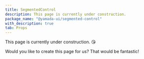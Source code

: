 ```yaml
---
title: SegmentedControl
description: This page is currently under construction.
package_name: "@yamada-ui/segmented-control"
with_description: true
tab: Props
---
```


This page is currently under construction. 😘

Would you like to create this page for us? That would be fantastic!
